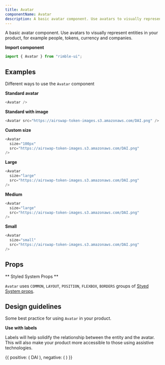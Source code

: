 ```yaml
---
title: Avatar
componentName: Avatar
description: A basic avatar component. Use avatars to visually represent entities in your product, for example people, tokens, currency and companies.
---
```



A basic avatar component. Use avatars to visually represent entities in your product, for example people, tokens, currency and companies.

**Import component**

```jsx
import { Avatar } from "rimble-ui";
```

## Examples

Different ways to use the `Avatar` component

**Standard avatar**

```js is=react-live
<Avatar />
```

**Standard with image**

```js is=react-live
<Avatar src="https://airswap-token-images.s3.amazonaws.com/DAI.png" />
```

**Custom size**

```js is=react-live
<Avatar
  size="100px"
  src="https://airswap-token-images.s3.amazonaws.com/DAI.png"
/>
```

**Large**

```js is=react-live
<Avatar
  size="large"
  src="https://airswap-token-images.s3.amazonaws.com/DAI.png"
/>
```

**Medium**

```js is=react-live
<Avatar
  size="large"
  src="https://airswap-token-images.s3.amazonaws.com/DAI.png"
/>
```

**Small**

```js is=react-live
<Avatar
  size="small"
  src="https://airswap-token-images.s3.amazonaws.com/DAI.png"
/>
```

## Props

<PropsTable propMetaData={props.propMetaData} />

** Styled System Props **

`Avatar` uses `COMMON`, `LAYOUT`, `POSITION`, `FLEXBOX`, `BORDERS` groups of [Styed System props](/components/rimble-ui/system-props).

## Design guidelines

Some best practice for using `Avatar` in your product.

**Use with labels**

Labels will help solidify the relationship between the entity and the avatar. This will also make your product more accessible to those using assistive technologies.

<DoDont>
  {{
    positive: (
      <Flex>
        <Box width={1 / 2}>
          <Avatar
            size="medium"
            src="https://airswap-token-images.s3.amazonaws.com/DAI.png"
          />
        </Box>
        <Box>
          <Text>DAI</Text>
        </Box>
      </Flex>
    ),
    negative: (
      <Avatar
        size="medium"
        src="https://airswap-token-images.s3.amazonaws.com/DAI.png"
      />
    )
  }}
</DoDont>
